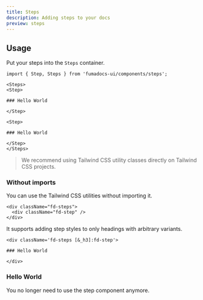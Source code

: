 ```yaml
---
title: Steps
description: Adding steps to your docs
preview: steps
---
```


<Installation name="steps" />

## Usage

Put your steps into the `Steps` container.

```mdx
import { Step, Steps } from 'fumadocs-ui/components/steps';

<Steps>
<Step>

### Hello World

</Step>

<Step>

### Hello World

</Step>
</Steps>
```

> We recommend using Tailwind CSS utility classes directly on Tailwind CSS projects.

### Without imports

You can use the Tailwind CSS utilities without importing it.

```mdx
<div className="fd-steps">
  <div className="fd-step" />
</div>
```

It supports adding step styles to only headings with arbitrary variants.

```mdx
<div className='fd-steps [&_h3]:fd-step'>

### Hello World

</div>
```

<div className='fd-steps [&_h3]:fd-step'>

### Hello World

You no longer need to use the step component anymore.

</div>
